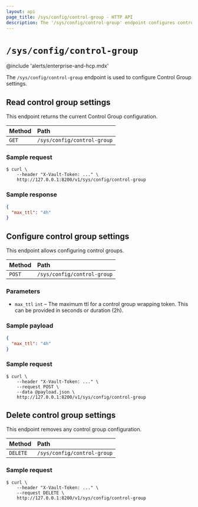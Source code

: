 ```yaml
---
layout: api
page_title: /sys/config/control-group - HTTP API
description: The '/sys/config/control-group' endpoint configures control groups.
---
```


# `/sys/config/control-group`

@include 'alerts/enterprise-and-hcp.mdx'

The `/sys/config/control-group` endpoint is used to configure Control Group
settings.

## Read control group settings

This endpoint returns the current Control Group configuration.

| Method | Path                        |
| :----- | :-------------------------- |
| `GET`  | `/sys/config/control-group` |

### Sample request

```shell-session
$ curl \
    --header "X-Vault-Token: ..." \
    http://127.0.0.1:8200/v1/sys/config/control-group
```

### Sample response

```json
{
  "max_ttl": "4h"
}
```

## Configure control group settings

This endpoint allows configuring control groups.

| Method | Path                        |
| :----- | :-------------------------- |
| `POST` | `/sys/config/control-group` |

### Parameters

- `max_ttl` `int` – The maximum ttl for a control group wrapping token. This can be provided in seconds or duration (2h).

### Sample payload

```json
{
  "max_ttl": "4h"
}
```

### Sample request

```shell-session
$ curl \
    --header "X-Vault-Token: ..." \
    --request POST \
    --data @payload.json \
    http://127.0.0.1:8200/v1/sys/config/control-group
```

## Delete control group settings

This endpoint removes any control group configuration.

| Method   | Path                        |
| :------- | :-------------------------- |
| `DELETE` | `/sys/config/control-group` |

### Sample request

```shell-session
$ curl \
    --header "X-Vault-Token: ..." \
    --request DELETE \
    http://127.0.0.1:8200/v1/sys/config/control-group
```
